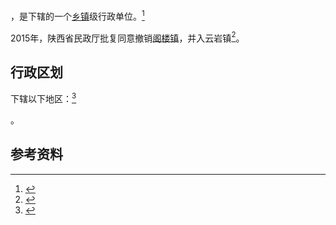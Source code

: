 {{中国乡级行政区|61/06/30/102/000}}

'''{{PAGENAMEBASE}}'''，是{{PRC admin/fullname|61/06/30/102/000|3}}下辖的一个[[乡镇|乡镇]]级行政单位。<ref>{{PRC admin/ref sgc|{{PRC admin/parent|61/06/30/102/000}}}}</ref>

2015年，陕西省民政厅批复同意撤销[[阁楼镇|阁楼镇]]，并入云岩镇<ref>{{Cite web |url=http://news.xinhuanet.com/local/2015-06/28/c_127959075.htm |title=陕西省民政厅关于陕西省乡镇行政区划调整的公告 |accessdate=2017-09-14 |archive-date=2017-09-13 |archive-url=https://web.archive.org/web/20170913183916/http://news.xinhuanet.com/local/2015-06/28/c_127959075.htm |dead-url=no }}</ref>。

== 行政区划 ==

{{PAGENAMEBASE}}下辖以下地区：<ref>{{PRC admin/ref sgc|61/06/30/102/000}}</ref>

{{PRC admin/children|61/06/30/102/000}}。

== 参考资料 ==

{{reflist}}

{{行政区划小作品}}
{{PRC admin/navcat|61/06/30/102/000}}